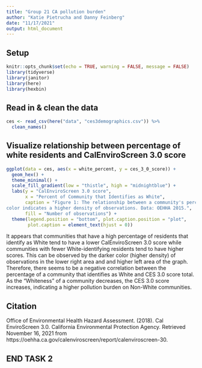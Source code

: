 ```yaml
---
title: "Group 21 CA pollution burden"
author: "Katie Pietrucha and Danny Feinberg"
date: "11/17/2021"
output: html_document
---
```


## Setup

```r
knitr::opts_chunk$set(echo = TRUE, warning = FALSE, message = FALSE)
library(tidyverse)
library(janitor)
library(here)
library(hexbin)
```

## Read in & clean the data

```r
ces <- read_csv(here("data", "ces3demographics.csv")) %>% 
  clean_names()
```

## Visualize relationship between percentage of white residents and CalEnviroScreen 3.0 score

```r
ggplot(data = ces, aes(x = white_percent, y = ces_3_0_score)) +
  geom_hex() +
  theme_minimal() +
  scale_fill_gradient(low = "thistle", high = "midnightblue") +
  labs(y = "CalEnviroScreen 3.0 score",
       x = "Percent of Community that Identifies as White",
       caption = "Figure 1: The relationship between a community's percentage of White residents and its CalEnviroScreen 3.0 Score. Darker 
color indicates a higher density of observations. Data: OEHHA 2015.",
       fill = "Number of observations") +
  theme(legend.position = "bottom", plot.caption.position = "plot",
        plot.caption = element_text(hjust = 0))
```

It appears that communities that have a high percentage of residents that identify as White tend to have a lower CalEnviroScreen 3.0 score while communities with fewer White-identifying residents tend to have higher scores. This can be observed by the darker color (higher density) of observations in the lower right area and and higher left area of the graph. Therefore, there seems to be a negative correlation between the percentage of a community that identifies as White and CES 3.0 score total. As the "Whiteness" of a community decreases, the CES 3.0 score increases, indicating a higher pollution burden on Non-White communities.

## Citation 

Office of Environmental Health Hazard Assessment. (2018). Cal EnviroScreen 3.0. California Environmental Protection Agency. Retrieved November 16, 2021 from https://oehha.ca.gov/calenviroscreen/report/calenviroscreen-30.

## END TASK 2
